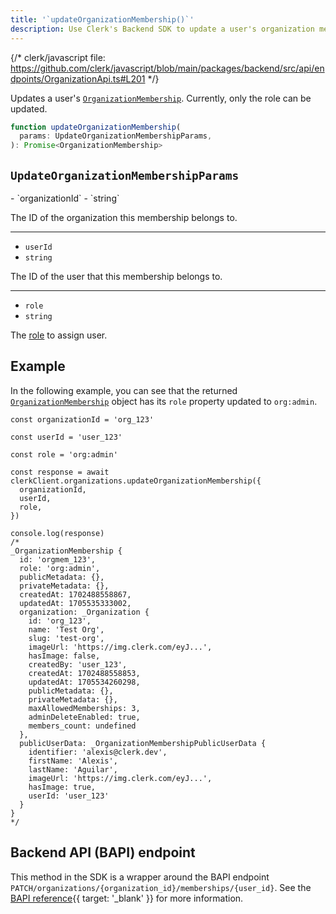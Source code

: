 ```yaml
---
title: '`updateOrganizationMembership()`'
description: Use Clerk's Backend SDK to update a user's organization membership.
---
```


{/* clerk/javascript file: https://github.com/clerk/javascript/blob/main/packages/backend/src/api/endpoints/OrganizationApi.ts#L201 */}

Updates a user's [`OrganizationMembership`](/docs/references/backend/types/backend-organization-membership). Currently, only the role can be updated.

```ts
function updateOrganizationMembership(
  params: UpdateOrganizationMembershipParams,
): Promise<OrganizationMembership>
```

## `UpdateOrganizationMembershipParams`

<Properties>
  - `organizationId`
  - `string`

  The ID of the organization this membership belongs to.

  ---

  - `userId`
  - `string`

  The ID of the user that this membership belongs to.

  ---

  - `role`
  - `string`

  The [role](/docs/organizations/roles-permissions) to assign user.
</Properties>

## Example

In the following example, you can see that the returned [`OrganizationMembership`](/docs/references/backend/types/backend-organization-membership) object has its `role` property updated to `org:admin`.

```tsx {{ mark: [5, 17] }}
const organizationId = 'org_123'

const userId = 'user_123'

const role = 'org:admin'

const response = await clerkClient.organizations.updateOrganizationMembership({
  organizationId,
  userId,
  role,
})

console.log(response)
/*
_OrganizationMembership {
  id: 'orgmem_123',
  role: 'org:admin',
  publicMetadata: {},
  privateMetadata: {},
  createdAt: 1702488558867,
  updatedAt: 1705535333002,
  organization: _Organization {
    id: 'org_123',
    name: 'Test Org',
    slug: 'test-org',
    imageUrl: 'https://img.clerk.com/eyJ...',
    hasImage: false,
    createdBy: 'user_123',
    createdAt: 1702488558853,
    updatedAt: 1705534260298,
    publicMetadata: {},
    privateMetadata: {},
    maxAllowedMemberships: 3,
    adminDeleteEnabled: true,
    members_count: undefined
  },
  publicUserData: _OrganizationMembershipPublicUserData {
    identifier: 'alexis@clerk.dev',
    firstName: 'Alexis',
    lastName: 'Aguilar',
    imageUrl: 'https://img.clerk.com/eyJ...',
    hasImage: true,
    userId: 'user_123'
  }
}
*/
```

## Backend API (BAPI) endpoint

This method in the SDK is a wrapper around the BAPI endpoint `PATCH/organizations/{organization_id}/memberships/{user_id}`. See the [BAPI reference](/docs/reference/backend-api/tag/Organization-Memberships#operation/UpdateOrganizationMembership){{ target: '_blank' }} for more information.
